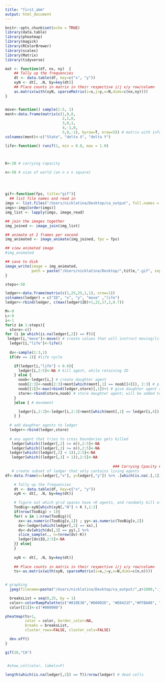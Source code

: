 ```yaml
---
title: "first_abm"
output: html_document
---
```


```r
knitr::opts_chunk$set(echo = TRUE)
library(data.table)
library(pheatmap)
library(magick)
library(RColorBrewer)
library(scales)
library(Matrix)
library(tidyverse)
```

```r
mat <- function(df, nx, ny)  {
    ## Tally up the frequencies
    dt <- data.table(df, key=c("x", "y"))
    xyN <- dt[, .N, by=key(dt)]
    ## Place counts in matrix in their respective i/j x/y row/column
    as.matrix(with(xyN, sparseMatrix(i=x,j=y,x=N,dims=c(nx,ny))))
}


move<-function() sample(1:5, 1)
ment<-data.frame(matrix(c(1,0,0,
                          2,1,0,
                          3,0,1,
                          4,-1,0,
                          5,0,-1), byrow=T, nrow=5)) # matrix with information regarding possible movements
colnames(ment)<-c("State", "delta X", "delta Y")

life<-function() runif(1, min = 0.8, max = 1.0)



K<-20 # carrying capacity

n<-50 # size of world (an n x n square)




gif<-function(fps, title="gif"){
  ## list file names and read in
imgs <- list.files("/Users/nicklatina/Desktop/ca_output", full.names = T)
imgs<-imgs[order(imgs)]
img_list <- lapply(imgs, image_read)

## join the images together
img_joined <- image_join(img_list)

## animate at 2 frames per second
img_animated <- image_animate(img_joined, fps = fps)

## view animated image
#img_animated

## save to disk
image_write(image = img_animated,
            path = paste("/Users/nicklatina/Desktop/",title,".gif", sep=""))
}
```


```r


steps<-50

ledger<-data.frame(matrix(c(1,25,25,1,1), nrow=1))
colnames(ledger) = c("ID", "x", "y", "move" ,"life")
ledger<-rbind(ledger, c(max(ledger$ID)+1,22,17,2,0.7))

M<-0
L<-0
i<-1
for(z in 1:steps){
  store<-c()
for (i in which(is.na(ledger[,2]) == F)){
 ledger[i,"move"]<-move() # create values that will instruct moving/life cycle behaviors for each agent
  ledger[i,"life"]<-life()
  
  dv<-sample(1:3,1)
  if(dv == 1){ #life cycle

    if(ledger[i,"life"] < 0.0){
      ledger[i,2:5]<-NA # kill agent, while retaining ID
    } else {
      noob<-ledger[i,] # create daughter agent
      noob[2:3]<-noob[2:3]+ment[which(ment[,1] == noob[[4]]), 2:3] # place daughter agent in one of 5 cells
      noob[[1]]<-max(rbind(ledger,store)[,1])+1 # give daughter agent a new ID
      store<-rbind(store,noob) # store daughter agent; will be added to ledger after every agent in this timestep is updated
    } 
    }else { # movement

      ledger[i,2:3]<-ledger[i,2:3]+ment[which(ment[,1] == ledger[i,4]), 2:3] # move agent
    } } 
  
  # add daughter agents to ledger
  ledger<-rbind(ledger,store) 
  
  # any agent that tries to cross boundaries gets killed
   ledger[which((ledger[,2] >= n)),2:5]<-NA
   ledger[which((ledger[,3] >= n)),2:5]<-NA
  ledger[which((ledger[,2] < 1)),2:5]<-NA
   ledger[which((ledger[,3] < 1)),2:5]<-NA
   
                                                 ### Carrying Cpacity #####
   # create subset of ledger that only contains living agents
df<-data.frame(x=ledger[,"x"], y=ledger[,"y"]) %>% .[which(is.na(.[,1]) == F),] 

    # Tally up the frequencies
    dt <- data.table(df, key=c("x", "y"))
    xyN <- dt[, .N, by=key(dt)]

    # figure out which grid spaces have >K agents, and randomly kill off until pop = K
    TooBig<-xyN[which(xyN[,"N"] > K ),1:2]
    if(nrow(TooBig) > 1){
    for( v in 1:nrow(TooBig)){
      xx<-as.numeric(TooBig[v,1]) ; yy<-as.numeric(TooBig[v,2])
      dv<-ledger[which(ledger[,2] == xx),]
      dv<-dv[which(dv[,3] == yy),] %>%
      slice_sample(., n=(nrow(dv)-K))
      ledger[dv$ID,2:5]<-NA
    }} else{
    }
  
    xyN <- dt[, .N, by=key(dt)]
    
    ## Place counts in matrix in their respective i/j x/y row/column
    ts<-as.matrix(with(xyN, sparseMatrix(i=x,j=y,x=N,dims=c(n,n))))
    

# graphing
  jpeg(filename=paste("/Users/nicklatina/Desktop/ca_output/",z+1000,".jpeg", sep=""))

  breaksList = seq(0,25, by = 1)
  color<-colorRampPalette(c("#810E36","#D0002D", "#E0421F","#FFBA08", "#ffffff"))(length(breaksList))
  color[[1]]<-c("#000000")

pheatmap(ts+1,
         color = color, border_color=NA,
         breaks = breaksList,
         cluster_rows=FALSE, cluster_cols=FALSE)

  dev.off()
}

gif(10,"CA")


 #show_col(color, labels=F)

length(which(is.na(ledger[,2]) == T))/nrow(ledger) # dead cells

 


```
